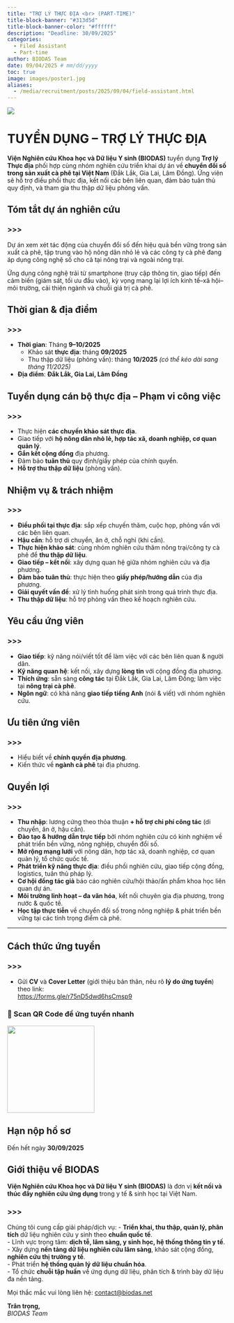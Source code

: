 ```yaml
---
title: "TRỢ LÝ THỰC ĐỊA <br> (PART-TIME)"
title-block-banner: "#313d5d"
title-block-banner-color: "#ffffff"
description: "Deadline: 30/09/2025"
categories:
  - Filed Assistant
  - Part-time
author: BIODAS Team
date: 09/04/2025 # mm/dd/yyyy
toc: true
image: images/poster1.jpg
aliases: 
  - /media/recruitment/posts/2025/09/04/field-assistant.html
---
```


![](images/poster1.jpg){fig-align="center"}

# TUYỂN DỤNG – TRỢ LÝ THỰC ĐỊA

**Viện Nghiên cứu Khoa học và Dữ liệu Y sinh (BIODAS)** tuyển dụng **Trợ lý Thực địa** phối hợp cùng nhóm nghiên cứu triển khai dự án về **chuyển đổi số trong sản xuất cà phê tại Việt Nam** (Đắk Lắk, Gia Lai, Lâm Đồng). Ứng viên sẽ hỗ trợ điều phối thực địa, kết nối các bên liên quan, đảm bảo tuân thủ quy định, và tham gia thu thập dữ liệu phỏng vấn.



## Tóm tắt dự án nghiên cứu

::: callout-note
### >>>
Dự án xem xét tác động của chuyển đổi số đến hiệu quả bền vững trong sản xuất cà phê, tập trung vào hộ nông dân nhỏ lẻ và các công ty cà phê đang áp dụng công nghệ số cho cả tại nông trại và ngoài nông trại.

Ứng dụng công nghệ trải từ smartphone (truy cập thông tin, giao tiếp) đến cảm biến (giám sát, tối ưu đầu vào), kỳ vọng mang lại lợi ích kinh tế–xã hội–môi trường, cải thiện ngành và chuỗi giá trị cà phê.
:::



## Thời gian & địa điểm

::: callout-note
### >>>
- **Thời gian**: Tháng **9–10/2025**  
  - Khảo sát **thực địa**: tháng **09/2025**  
  - Thu thập dữ liệu (phỏng vấn): tháng **10/2025** *(có thể kéo dài sang tháng 11/2025)*  
- **Địa điểm**: **Đắk Lắk, Gia Lai, Lâm Đồng**
:::



## Tuyển dụng cán bộ thực địa – Phạm vi công việc

::: callout-note
### >>>
- Thực hiện **các chuyến khảo sát thực địa**.  
- Giao tiếp với **hộ nông dân nhỏ lẻ, hợp tác xã, doanh nghiệp, cơ quan quản lý**.  
- **Gắn kết cộng đồng** địa phương.  
- Đảm bảo **tuân thủ** quy định/giấy phép của chính quyền.  
- **Hỗ trợ thu thập dữ liệu** (phỏng vấn).
:::



## Nhiệm vụ & trách nhiệm

::: callout-note
### >>>
- **Điều phối tại thực địa**: sắp xếp chuyến thăm, cuộc họp, phỏng vấn với các bên liên quan.  
- **Hậu cần**: hỗ trợ di chuyển, ăn ở, chỗ nghỉ (khi cần).  
- **Thực hiện khảo sát**: cùng nhóm nghiên cứu thăm nông trại/công ty cà phê để **thu thập dữ liệu**.  
- **Giao tiếp – kết nối**: xây dựng quan hệ giữa nhóm nghiên cứu và địa phương.  
- **Đảm bảo tuân thủ**: thực hiện theo **giấy phép/hướng dẫn** của địa phương.  
- **Giải quyết vấn đề**: xử lý tình huống phát sinh trong quá trình thực địa.  
- **Thu thập dữ liệu**: hỗ trợ phỏng vấn theo kế hoạch nghiên cứu.
:::



## Yêu cầu ứng viên

::: callout-note
### >>>
- **Giao tiếp**: kỹ năng nói/viết tốt để làm việc với các bên liên quan & người dân.  
- **Kỹ năng quan hệ**: kết nối, xây dựng **lòng tin** với cộng đồng địa phương.  
- **Thích ứng**: sẵn sàng **công tác** tại Đắk Lắk, Gia Lai, Lâm Đồng; làm việc tại **nông trại cà phê**.  
- **Ngôn ngữ**: có khả năng **giao tiếp tiếng Anh** (nói & viết) với nhóm nghiên cứu.
:::



## Ưu tiên ứng viên

::: callout-note
### >>>
- Hiểu biết về **chính quyền địa phương**.  
- Kiến thức về **ngành cà phê** tại địa phương.
:::



## Quyền lợi

::: callout-note
### >>>
- **Thu nhập**: lương cứng theo thỏa thuận **+ hỗ trợ chi phí công tác** (di chuyển, ăn ở, hậu cần).  
- **Đào tạo & hướng dẫn trực tiếp** bởi nhóm nghiên cứu có kinh nghiệm về phát triển bền vững, nông nghiệp, chuyển đổi số.  
- **Mở rộng mạng lưới** với nông dân, hợp tác xã, doanh nghiệp, cơ quan quản lý, tổ chức quốc tế.  
- **Phát triển kỹ năng thực địa**: điều phối nghiên cứu, giao tiếp cộng đồng, logistics, tuân thủ pháp lý.  
- **Cơ hội đồng tác giả** báo cáo nghiên cứu/hội thảo/ấn phẩm khoa học liên quan dự án.  
- **Môi trường linh hoạt – đa văn hóa**, kết nối chuyên gia địa phương, trong nước & quốc tế.  
- **Học tập thực tiễn** về chuyển đổi số trong nông nghiệp & phát triển bền vững tại các tỉnh trọng điểm cà phê.
:::

---

## Cách thức ứng tuyển

::: callout-tip
### >>>
- Gửi **CV** và **Cover Letter** (giới thiệu bản thân, nêu rõ **lý do ứng tuyển**) theo link:  
  [https://forms.gle/r75nD5dwd6hsCmsp9](https://forms.gle/r75nD5dwd6hsCmsp9)

### 📱 Scan QR Code để ứng tuyển nhanh
![](images/qrcode.jpeg){fig-align="center" width="200px"}
:::



## Hạn nộp hồ sơ
::: callout-important
Đến hết ngày **30/09/2025**
:::



## Giới thiệu về BIODAS

**Viện Nghiên cứu Khoa học và Dữ liệu Y sinh (BIODAS)** là đơn vị **kết nối và thúc đẩy nghiên cứu ứng dụng** trong y tế & sinh học tại Việt Nam.

::: callout-note
### >>>
Chúng tôi cung cấp giải pháp/dịch vụ:
- **Triển khai, thu thập, quản lý, phân tích** dữ liệu nghiên cứu y sinh theo **chuẩn quốc tế**.  
- Lĩnh vực trọng tâm: **dịch tễ, lâm sàng, y sinh học, hệ thống thông tin y tế**.  
- Xây dựng **nền tảng dữ liệu nghiên cứu lâm sàng**, khảo sát cộng đồng, **nghiên cứu thị trường y tế**.  
- Phát triển **hệ thống quản lý dữ liệu chuẩn hóa**.  
- Tổ chức **chuỗi tập huấn** về ứng dụng dữ liệu, phân tích & trình bày dữ liệu đa nền tảng.
:::

Mọi thắc mắc vui lòng liên hệ: [contact@biodas.net](mailto:contact@biodas.net)

**Trân trọng,**  
*BIODAS Team*
